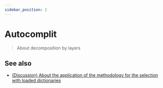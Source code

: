 ```yaml
---
sidebar_position: 2
---
```


<!-- Such a route, because docusaurus crashes with" autocomplete " for some reason: / -->


# Autocomplit

<WIP ticket="170" />

> About decomposition by layers

## See also
- [(Discussion) About the application of the methodology for the selection with loaded dictionaries](https://github.com/feature-sliced/documentation/discussions/65#discussioncomment-480807)
